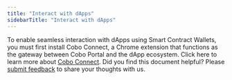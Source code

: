 ```yaml
---
title: "Interact with dApps"
sidebarTitle: "Interact with dApps"
---
```


To enable seamless interaction with dApps using Smart Contract Wallets, you must first install Cobo Connect, a Chrome extension that functions as the gateway between Cobo Portal and the dApp ecosystem. Click here to learn more about [Cobo Connect](/en/cobo-connect/interact-with-dapps).
<Tip>Did you find this document helpful? Please [submit feedback](https://forms.zohopublic.com/cobo/form/DocumentFeedbackForm/formperma/QvLOhxJv1_JMsJ-1dleZ8Itb_7rzN-LtgvsDdxosoVI?referrername=manuals) to share your thoughts with us.</Tip>
